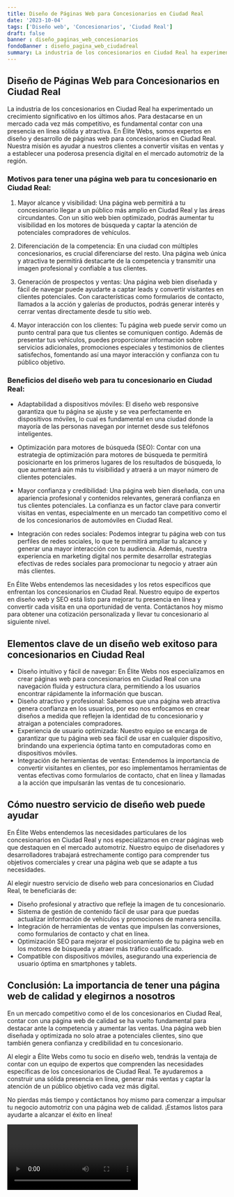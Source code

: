```yaml
---
title: Diseño de Páginas Web para Concesionarios en Ciudad Real
date: '2023-10-04'
tags: ['Diseño web', 'Concesionarios', 'Ciudad Real']
draft: false
banner : diseño_paginas_web_concesionarios
fondoBanner : diseño_pagina_web_ciudadreal
summary: La industria de los concesionarios en Ciudad Real ha experimentado un crecimiento significativo en los últimos años. Para destacarse en un mercado cada vez más competitivo, es fundamental contar con una presencia en línea sólida y atractiva. En Élite Webs, somos expertos en diseño y desarrollo de páginas web para concesionarios en Ciudad Real. Nuestra misión es ayudar a nuestros clientes a convertir visitas en ventas y a establecer una poderosa presencia digital en el mercado automotriz de la región.
---
```


## Diseño de Páginas Web para Concesionarios en Ciudad Real

La industria de los concesionarios en Ciudad Real ha experimentado un crecimiento significativo en los últimos años. Para destacarse en un mercado cada vez más competitivo, es fundamental contar con una presencia en línea sólida y atractiva. En Élite Webs, somos expertos en diseño y desarrollo de páginas web para concesionarios en Ciudad Real. Nuestra misión es ayudar a nuestros clientes a convertir visitas en ventas y a establecer una poderosa presencia digital en el mercado automotriz de la región.

### Motivos para tener una página web para tu concesionario en Ciudad Real:

1. Mayor alcance y visibilidad: Una página web permitirá a tu concesionario llegar a un público más amplio en Ciudad Real y las áreas circundantes. Con un sitio web bien optimizado, podrás aumentar tu visibilidad en los motores de búsqueda y captar la atención de potenciales compradores de vehículos.

2. Diferenciación de la competencia: En una ciudad con múltiples concesionarios, es crucial diferenciarse del resto. Una página web única y atractiva te permitirá destacarte de la competencia y transmitir una imagen profesional y confiable a tus clientes.

3. Generación de prospectos y ventas: Una página web bien diseñada y fácil de navegar puede ayudarte a captar leads y convertir visitantes en clientes potenciales. Con características como formularios de contacto, llamados a la acción y galerías de productos, podrás generar interés y cerrar ventas directamente desde tu sitio web.

4. Mayor interacción con los clientes: Tu página web puede servir como un punto central para que tus clientes se comuniquen contigo. Además de presentar tus vehículos, puedes proporcionar información sobre servicios adicionales, promociones especiales y testimonios de clientes satisfechos, fomentando así una mayor interacción y confianza con tu público objetivo.

### Beneficios del diseño web para tu concesionario en Ciudad Real:

- Adaptabilidad a dispositivos móviles: El diseño web responsive garantiza que tu página se ajuste y se vea perfectamente en dispositivos móviles, lo cual es fundamental en una ciudad donde la mayoría de las personas navegan por internet desde sus teléfonos inteligentes.

- Optimización para motores de búsqueda (SEO): Contar con una estrategia de optimización para motores de búsqueda te permitirá posicionarte en los primeros lugares de los resultados de búsqueda, lo que aumentará aún más tu visibilidad y atraerá a un mayor número de clientes potenciales.

- Mayor confianza y credibilidad: Una página web bien diseñada, con una apariencia profesional y contenidos relevantes, generará confianza en tus clientes potenciales. La confianza es un factor clave para convertir visitas en ventas, especialmente en un mercado tan competitivo como el de los concesionarios de automóviles en Ciudad Real.

- Integración con redes sociales: Podemos integrar tu página web con tus perfiles de redes sociales, lo que te permitirá ampliar tu alcance y generar una mayor interacción con tu audiencia. Además, nuestra experiencia en marketing digital nos permite desarrollar estrategias efectivas de redes sociales para promocionar tu negocio y atraer aún más clientes.

En Élite Webs entendemos las necesidades y los retos específicos que enfrentan los concesionarios en Ciudad Real. Nuestro equipo de expertos en diseño web y SEO está listo para mejorar tu presencia en línea y convertir cada visita en una oportunidad de venta. Contáctanos hoy mismo para obtener una cotización personalizada y llevar tu concesionario al siguiente nivel.

<GifSeo />

<Cta />

## Elementos clave de un diseño web exitoso para concesionarios en Ciudad Real

- Diseño intuitivo y fácil de navegar: En Élite Webs nos especializamos en crear páginas web para concesionarios en Ciudad Real con una navegación fluida y estructura clara, permitiendo a los usuarios encontrar rápidamente la información que buscan.
- Diseño atractivo y profesional: Sabemos que una página web atractiva genera confianza en los usuarios, por eso nos enfocamos en crear diseños a medida que reflejen la identidad de tu concesionario y atraigan a potenciales compradores.
- Experiencia de usuario optimizada: Nuestro equipo se encarga de garantizar que tu página web sea fácil de usar en cualquier dispositivo, brindando una experiencia óptima tanto en computadoras como en dispositivos móviles.
- Integración de herramientas de ventas: Entendemos la importancia de convertir visitantes en clientes, por eso implementamos herramientas de ventas efectivas como formularios de contacto, chat en línea y llamadas a la acción que impulsarán las ventas de tu concesionario.

## Cómo nuestro servicio de diseño web puede ayudar

En Élite Webs entendemos las necesidades particulares de los concesionarios en Ciudad Real y nos especializamos en crear páginas web que destaquen en el mercado automotriz. Nuestro equipo de diseñadores y desarrolladores trabajará estrechamente contigo para comprender tus objetivos comerciales y crear una página web que se adapte a tus necesidades.

Al elegir nuestro servicio de diseño web para concesionarios en Ciudad Real, te beneficiarás de:

- Diseño profesional y atractivo que refleje la imagen de tu concesionario.
- Sistema de gestión de contenido fácil de usar para que puedas actualizar información de vehículos y promociones de manera sencilla.
- Integración de herramientas de ventas que impulsen las conversiones, como formularios de contacto y chat en línea.
- Optimización SEO para mejorar el posicionamiento de tu página web en los motores de búsqueda y atraer más tráfico cualificado.
- Compatible con dispositivos móviles, asegurando una experiencia de usuario óptima en smartphones y tablets.

## Conclusión: La importancia de tener una página web de calidad y elegirnos a nosotros

En un mercado competitivo como el de los concesionarios en Ciudad Real, contar con una página web de calidad se ha vuelto fundamental para destacar ante la competencia y aumentar las ventas. Una página web bien diseñada y optimizada no solo atrae a potenciales clientes, sino que también genera confianza y credibilidad en tu concesionario.

Al elegir a Élite Webs como tu socio en diseño web, tendrás la ventaja de contar con un equipo de expertos que comprenden las necesidades específicas de los concesionarios de Ciudad Real. Te ayudaremos a construir una sólida presencia en línea, generar más ventas y captar la atención de un público objetivo cada vez más digital.

No pierdas más tiempo y contáctanos hoy mismo para comenzar a impulsar tu negocio automotriz con una página web de calidad. ¡Estamos listos para ayudarte a alcanzar el éxito en línea!

<Video />

<CtaBot job='Concesionarios' city='Ciudad Real'/>

<Gmaps query='Ciudad Real+españa+maps' />